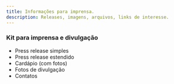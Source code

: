 ```yaml
---
title: Informações para imprensa.
description: Releases, imagens, arquivos, links de interesse.
---
```

### Kit para imprensa e divulgação
* Press release simples
* Press release estendido
* Cardápio (com fotos)
* Fotos de divulgação
* Contatos
